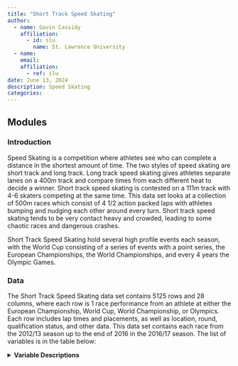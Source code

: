 ```yaml
---
title: "Short Track Speed Skating"
author:
  - name: Gavin Cassidy
    affiliation:
      - id: slu
        name: St. Lawrence University
  - name: 
    email: 
    affiliation:
      - ref: slu
date: June 13, 2024
description: Speed Skating
categories:
---
```


## Modules

### Introduction

Speed Skating is a competition where athletes see who can complete a distance in the shortest amount of time. The two styles of speed skating are short track and long track. Long track speed skating gives athletes separate lanes on a 400m track and compare times from each different heat to decide a winner. Short track speed skating is contested on a 111m track with 4-6 skaters competing at the same time. This data set looks at a collection of 500m races which consist of 4 1/2 action packed laps with athletes bumping and nudging each other around every turn. Short track speed skating tends to be very contact heavy and crowded, leading to some chaotic races and dangerous crashes.

Short Track Speed Skating hold several high profile events each season, with the World Cup consisting of a series of events with a point series, the European Championships, the World Championships, and every 4 years the Olympic Games. 

### Data

The Short Track Speed Skating data set contains 5125 rows and 28 columns, where each row is 1 race performance from an athlete at either the European Championship, World Cup, World Championship, or Olympics. Each row includes lap times and placements, as well as location, round, qualification status, and other data. This data set contains each race from the 2012/13 season up to the end of 2016 in the 2016/17 season. The list of variables is in the table below:

<details>

<summary><b>Variable Descriptions</b></summary>

| Variable       | Description                                                                     |
|-------------------------|-----------------------------------------------|
| Season         | the season the race occurred during, ex. 2015/2016                              |
| Series         | the type of event, ex. World Championships                                      |
| City           | the city where the event is located                                             |
| Country        | the abbreviation of the country where event is located                          |
| Year           | the year of the event                                                           |
| Month          | the month of the event                                                          |
| Day            | the day of the event                                                            |
| Distance       | the distance (500m for all)                                                     |
| Round          | the round that the race occurred during                                         |
| Group          | the group of the racer for the particular round                                 |
| Num_Skater     | the number of the skater for the event                                          |
| Name           | the name of the skater                                                          |
| Nationality    | the nationality of the skater                                                   |
| Rank_In_Group  | the rank of the skater in their race                                            |
| Start_Position | the position on the track where the skater started, 1 is on the inside          |
| Time           | the time of the skater                                                          |
| Qualification  | the qualification status of the racer for their race, included penalties        |
| rank_lap1      | the rank of the racer after lap 1 (lap 1 is the first half lap)                 |
| time_lap1      | the time of the racer after lap 1 (lap 1 is the first half lap)                 |
| rank_lap2      | the rank of the racer after lap 2 (laps after 1 are tracked on the finish line) |
| time_lap2      | the rank of the racer after lap 2                                               |
| rank_lap3      | the rank of the racer after lap 3                                               |
| time_lap3      | the time of the racer after lap 3                                               |
| rank_lap4      | the rank of the racer after lap 4                                               |
| time_lap4      | the time of the racer after lap 4                                               |
| rank_lap5      | the rank of the racer after lap 5                                               |
| time_lap5      | the time of the racer after lap 5                                               |
| Time_Event     | the date of event expressed as year followed by a decimal month and day         |

Data File: [short_track.csv](../data/short_track.csv)

### Materials
